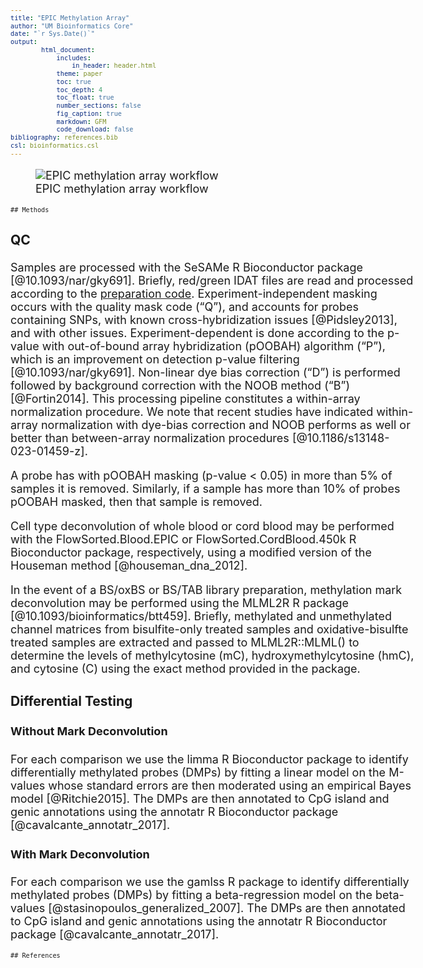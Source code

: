 ```yaml
---
title: "EPIC Methylation Array"
author: "UM Bioinformatics Core"
date: "`r Sys.Date()`"
output:
        html_document:
            includes:
                in_header: header.html
            theme: paper
            toc: true
            toc_depth: 4
            toc_float: true
            number_sections: false
            fig_caption: true
            markdown: GFM
            code_download: false
bibliography: references.bib
csl: bioinformatics.csl
---
```


<style type="text/css">
body, td {
   font-size: 18px;
}
code.r{
  font-size: 12px;
}
pre {
  font-size: 12px
}
</style>

![EPIC methylation array workflow](images/Orochi_EPIC.png)

```asis
## Methods
```

### QC

Samples are processed with the SeSAMe R Bioconductor package [@10.1093/nar/gky691]. Briefly, red/green IDAT files are read and processed according to the [preparation code](https://zhou-lab.github.io/sesame/v1.18/sesame.html#Preprocessing_Function_Code). Experiment-independent masking occurs with the quality mask code ("Q"), and accounts for probes containing SNPs, with known cross-hybridization issues [@Pidsley2013], and with other issues. Experiment-dependent is done according to the p-value with out-of-bound array hybridization (pOOBAH) algorithm ("P"), which is an improvement on detection p-value filtering [@10.1093/nar/gky691]. Non-linear dye bias correction ("D") is performed followed by background correction with the NOOB method ("B") [@Fortin2014]. This processing pipeline constitutes a within-array normalization procedure. We note that recent studies have indicated within-array normalization with dye-bias correction and NOOB performs as well or better than between-array normalization procedures [@10.1186/s13148-023-01459-z].

A probe has with pOOBAH masking (p-value < 0.05) in more than 5% of samples it is removed. Similarly, if a sample has more than 10% of probes pOOBAH masked, then that sample is removed.

Cell type deconvolution of whole blood or cord blood may be performed with the FlowSorted.Blood.EPIC or FlowSorted.CordBlood.450k R Bioconductor package, respectively, using a modified version of the Houseman method [@houseman_dna_2012].

In the event of a BS/oxBS or BS/TAB library preparation, methylation mark deconvolution may be performed using the MLML2R R package [@10.1093/bioinformatics/btt459]. Briefly, methylated and unmethylated channel matrices from bisulfite-only treated samples and oxidative-bisulfte treated samples are extracted and passed to MLML2R::MLML() to determine the levels of methylcytosine (mC), hydroxymethylcytosine (hmC), and cytosine (C) using the exact method provided in the package.

### Differential Testing

#### Without Mark Deconvolution

For each comparison we use the limma R Bioconductor package to identify differentially methylated probes (DMPs) by fitting a linear model on the M-values whose standard errors are then moderated using an empirical Bayes model [@Ritchie2015]. The DMPs are then annotated to CpG island and genic annotations using the annotatr R Bioconductor package [@cavalcante_annotatr_2017].

#### With Mark Deconvolution

For each comparison we use the gamlss R package to identify differentially methylated probes (DMPs) by fitting a beta-regression model on the beta-values [@stasinopoulos_generalized_2007]. The DMPs are then annotated to CpG island and genic annotations using the annotatr R Bioconductor package [@cavalcante_annotatr_2017].

```asis
## References
```